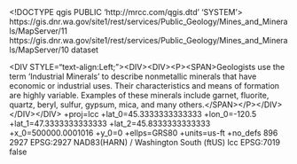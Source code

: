 <!DOCTYPE qgis PUBLIC 'http://mrcc.com/qgis.dtd' 'SYSTEM'>
<qgis version="3.32.0-Lima">
  <identifier>https://gis.dnr.wa.gov/site1/rest/services/Public_Geology/Mines_and_Minerals/MapServer/11</identifier>
  <parentidentifier>https://gis.dnr.wa.gov/site1/rest/services/Public_Geology/Mines_and_Minerals/MapServer/10</parentidentifier>
  <language></language>
  <type>dataset</type>
  <title>Nonmetallic Mineral Locations</title>
  <abstract>&lt;DIV STYLE="text-align:Left;">&lt;DIV>&lt;DIV>&lt;P>&lt;SPAN>Geologists use the term 'Industrial Minerals' to describe nonmetallic minerals that have economic or industrial uses. Their characteristics and means of formation are highly variable. Examples of these minerals include garnet, fluorite, quartz, beryl, sulfur, gypsum, mica, and many others.&lt;/SPAN>&lt;/P>&lt;/DIV>&lt;/DIV>&lt;/DIV></abstract>
  <links>
    <link url="https://gis.dnr.wa.gov/site1/rest/services/Public_Geology/Mines_and_Minerals/MapServer/11" format="" type="WWW:LINK" description="" name="Source" mimeType="" size=""/>
  </links>
  <dates/>
  <fees></fees>
  <encoding></encoding>
  <crs>
    <spatialrefsys nativeFormat="Wkt">
      <wkt></wkt>
      <proj4>+proj=lcc +lat_0=45.3333333333333 +lon_0=-120.5 +lat_1=47.3333333333333 +lat_2=45.8333333333333 +x_0=500000.0001016 +y_0=0 +ellps=GRS80 +units=us-ft +no_defs</proj4>
      <srsid>896</srsid>
      <srid>2927</srid>
      <authid>EPSG:2927</authid>
      <description>NAD83(HARN) / Washington South (ftUS)</description>
      <projectionacronym>lcc</projectionacronym>
      <ellipsoidacronym>EPSG:7019</ellipsoidacronym>
      <geographicflag>false</geographicflag>
    </spatialrefsys>
  </crs>
  <extent>
    <spatial miny="98425.10009765625" crs="EPSG:2927" maxz="0" minx="613656.42431640625" dimensions="2" maxx="2537847.07861328125" maxy="1351211.60205078125" minz="0"/>
  </extent>
</qgis>

